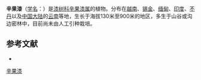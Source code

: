 {{Speciesbox
| name = 辛果漆
| status = 
| status_system = 
| image = 
| genus = Drimycarpus
| species = racemosus
| authority = (Roxb.) Hook. f.
}}

'''辛果漆'''（[[学名|学名]]：{{lang|la|''Drimycarpus racemosus''}}）是[[漆树科|漆树科]][[辛果漆属|辛果漆属]]的植物。分布在[[越南|越南]]、[[锡金|锡金]]、[[缅甸|缅甸]]、[[印度|印度]]、[[不丹|不丹]]以及[[中国大陆|中国大陆]]的[[云南|云南]]等地，生长于海拔130米至900米的地区，多生于山谷或沟边密林中，目前尚未由人工引种栽培。

== 参考文献 ==
<div class="references-small">
* {{cite web| url =http://www.bioinfo.cn/db05/KmzwSpecies.php?action=view&id=726| title =辛果漆| work =《中国高等植物数据库全库》| publisher =中国科学院微生物研究所| author =昆明植物研究所| accessdate =2009-02-21| deadurl =yes| archiveurl =https://web.archive.org/web/20160305041142/http://www.bioinfo.cn/db05/KmzwSpecies.php?action=view&id=726| archivedate =2016-03-05}}
</div>
{{Taxonbar|from=Q15225151}}

[[Category:辛果漆属|辛果漆]]


{{植物小作品}}